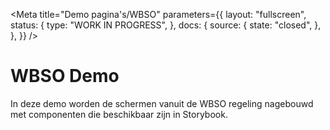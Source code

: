
<Meta
  title="Demo pagina's/WBSO"
  parameters={{
    layout: "fullscreen",
    status: {
      type: "WORK IN PROGRESS",
    },
    docs: {
      source: {
        state: "closed",
      },
    },
  }}
/>

# WBSO Demo

In deze demo worden de schermen vanuit de WBSO regeling nagebouwd met componenten die beschikbaar zijn in Storybook.

<Canvas>
  <Story name="01 Voordat u start">
    <VoordatUStart />
  </Story>
</Canvas>

<Canvas>
  <Story name="02 Vormvrije aanvraag">
    <VormvrijeAanvraag />
  </Story>
</Canvas>

<Canvas>
  <Story name="03 Aanvrager">
    <Aanvrager />
  </Story>
</Canvas>

